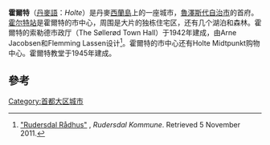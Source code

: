 {{Multiple issues|
{{Expand language|1=da|time=2020-11-01T10:36:38+00:00}}
{{Refimprove|time=2020-11-01T10:36:38+00:00}}
}}
{{Infobox settlement
| official_name   = 霍爾特
| native_name     = Holte
| settlement_type = 首府
| image_skyline   = DK Rudersdal Holte IMG 5689.jpg
| pushpin_map     = Denmark
| coordinates     = {{coord|55|48|44|N|12|28|14|E|type:city_region:DK|display=ti}}
| subdivision_type  = 國家
| subdivision_name  = {{flag|Denmark}}
| subdivision_type1 = 大區
| subdivision_name1 = [[首都大區|首都大區]]
| subdivision_type2 = 自治市
| subdivision_name2 = [[魯澤斯代自治市|魯澤斯代自治市]]
| population      = 19,953人<ref>[http://www.statistikbanken.dk/BEF44 Danmarks Statistikbank<!-- Bot genereret titel -->]</ref>
| timezone        = [[UTC+01:00|UTC+01:00]]
| postal_code     = 2840
}}
'''霍爾特'''（[[丹麥語|丹麥語]]：''Holte''）是丹麥[[西蘭島|西蘭島]]上的一座城市，[[魯澤斯代自治市|魯澤斯代自治市]]的首府。[[霍尔特站|霍尔特站]]是霍爾特的市中心，周围是大片的独栋住宅区，还有几个湖泊和森林。霍爾特的索勒德市政厅（The Søllerød Town Hall）于1942年建成，由Arne Jacobsen和Flemming Lassen设计<ref>[http://www.rudersdal.dk/Rudersdal_rundt/Fritid_kultur/Sevaerdigheder/Rudersdal_Raadhus.aspx "Rudersdal Rådhus"] {{webarchive|url=https://web.archive.org/web/20140203140200/http://www.rudersdal.dk/Rudersdal_rundt/Fritid_kultur/Sevaerdigheder/Rudersdal_Raadhus.aspx |date=2014-02-03 }}, ''Rudersdal Kommune''.  Retrieved 5 November 2011.</ref>。霍爾特的市中心还有Holte Midtpunkt购物中心。霍爾特教堂于1945年建成。

== 參考 ==
{{reflist}}

[[Category:首都大区城市|Category:首都大区城市]]